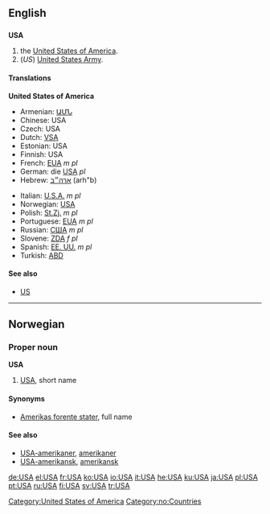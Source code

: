 {{see|usa|Usa|U.S.A.}}
==English==

==={{Initialism}}===
'''USA'''

# the [[United States|United States of America]].
# (''US'') [[United States Army]].

====Translations====
'''United States of America'''
{{top}}
* Armenian: [[ԱՄՆ]]
*Chinese: USA
*Czech: USA
*Dutch: [[VSA]]
*Estonian: USA
*Finnish: USA
*French: [[EUA]] ''m pl''
*German: die [[USA#German|USA]] ''pl''
*Hebrew: [[ארה״ב]] (arh"b)
{{mid}}
*Italian: [[U.S.A.]] ''m pl''
*Norwegian: [[#Norwegian|USA]]
*Polish: [[St.Zj.]] ''m pl''
*Portuguese: [[EUA]] ''m pl''
*Russian: [[США]] ''m pl''
*Slovene: [[ZDA]] ''f pl''
*Spanish: [[EE. UU.]] ''m pl''
*Turkish: [[ABD]]
{{bottom}}

====See also====
* [[US]]

[[Category:United States of America]]

----

==Norwegian==
===Proper noun===
[[Category:no:Countries]]
'''USA'''
#[[#English|USA]], short name
====Synonyms====
*[[Amerikas forente stater]], full name
====See also====
*[[USA-amerikaner]], [[amerikaner]]
*[[USA-amerikansk]], [[amerikansk]]

[[de:USA]]
[[el:USA]]
[[fr:USA]]
[[ko:USA]]
[[io:USA]]
[[it:USA]]
[[he:USA]]
[[ku:USA]]
[[ja:USA]]
[[pl:USA]]
[[pt:USA]]
[[ru:USA]]
[[fi:USA]]
[[sv:USA]]
[[tr:USA]]